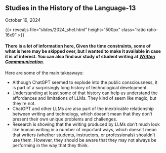 
## Studies in the History of the Language-13

October 19, 2024

{{< revealjs file="slides/2024_shel.html" height="500px" class="ratio ratio-16x9" >}}

#### There is a lot of information here, Given the time constraints, some of what is here may be skipped over, but I wanted to make it available in case it is of interest. You can also find our study of student writing at [*Written Commmunication*](https://doi.org/10.1177/07410883241263528).

Here are some of the main takeaways:

* Although ChatGPT seemed to explode into the public consciousness, it is part of a surprisingly long history of technological development.
* Understanding at least some of that history can help us understand the affordances and limitations of LLMs. They kind of seem like magic, but they're not. 
* ChatGPT and other LLMs are also part of the inextricable relationship between writing and technology, which doesn't mean that they don't present their own unique problems and challenges.
* Research is showing that the writing produced by LLMs don't much look like human writing in a number of important ways, which doesn't mean that writers (whether students, instructors, or professionals) shouldn't use them. However, they should be aware that they may not always be performing in the way that they think.
